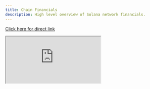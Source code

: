 ```yaml
---
title: Chain Financials
description: High level overview of Solana network financials.
---
```


<a href="https://solana.blockworksresearch.com/"> Click here for direct link </a>

<iframe 
  src="https://solana.blockworksresearch.com/"
  style={{
    width: '100%',
    height: '100vh',
    border: 'none'
  }}
/>
